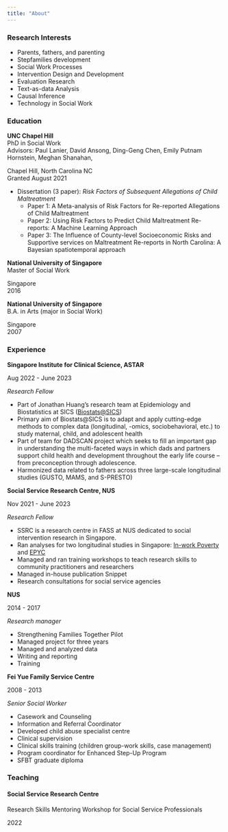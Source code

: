 ```yaml
---
title: "About"
---
```


### Research Interests

-   Parents, fathers, and parenting
-   Stepfamilies development
-   Social Work Processes
-   Intervention Design and Development
-   Evaluation Research
-   Text-as-data Analysis
-   Causal Inference
-   Technology in Social Work

### Education

::: {.d-flex .justify-content-between}
<div>

**UNC Chapel Hill**\
PhD in Social Work\
Advisors: Paul Lanier, David Ansong, Ding-Geng Chen, Emily Putnam Hornstein, Meghan Shanahan,

</div>

::: text-end
Chapel Hill, North Carolina NC\
Granted August 2021
:::
:::

-   Dissertation (3 paper): *Risk Factors of Subsequent Allegations of Child Maltreatment*
    -   Paper 1: A Meta-analysis of Risk Factors for Re-reported Allegations of Child Maltreatment
    -   Paper 2: Using Risk Factors to Predict Child Maltreatment Re-reports: A Machine Learning Approach
    -   Paper 3: The Influence of County-level Socioeconomic Risks and Supportive services on Maltreatment Re-reports in North Carolina: A Bayesian spatiotemporal approach

::: {.d-flex .justify-content-between}
<div>

**National University of Singapore**\
Master of Social Work

</div>

::: text-end
Singapore\
2016
:::
:::

::: {.d-flex .justify-content-between}
<div>

**National University of Singapore**\
B.A. in Arts (major in Social Work)

</div>

::: text-end
Singapore\
2007
:::
:::

### Experience

::: {.d-flex .justify-content-between}
<div>

**Singapore Institute for Clinical Science, ASTAR**

</div>

::: text-end
Aug 2022 - June 2023
:::
:::

*Research Fellow*

-   Part of Jonathan Huang's research team at Epidemiology and Biostatistics at SICS ([Biostats\@SICS](https://huangresearchgroup.mystrikingly.com/))
-   Primary aim of Biostats\@SICS is to adapt and apply cutting-edge methods to complex data (longitudinal, -omics, sociobehavioral, etc.) to study maternal, child, and adolescent health
-   Part of team for DADSCAN project which seeks to fill an important gap in understanding the multi-faceted ways in which dads and partners support child health and development throughout the early life course -- from preconception through adolescence.
-   Harmonized data related to fathers across three large-scale longitudinal studies (GUSTO, MAMS, and S-PRESTO)

::: {.d-flex .justify-content-between}
<div>

**Social Service Research Centre, NUS**

</div>

::: text-end
Nov 2021 - June 2023
:::
:::

*Research Fellow*

-   SSRC is a research centre in FASS at NUS dedicated to social intervention research in Singapore.
-   Ran analyses for two longitudinal studies in Singapore: [In-work Poverty](https://fass.nus.edu.sg/ssr/research-projects/in-work-poverty-challenges-getting-by-among-the-young/) and [EPYC](https://fass.nus.edu.sg/ssr/research-projects/enhancing-positive-outcomes-in-youth-community/)
-   Managed and ran training workshops to teach research skills to community practitioners and researchers
-   Managed in-house publication Snippet
-   Research consultations for social service agencies

::: {.d-flex .justify-content-between}
<div>

**NUS**

</div>

::: text-end
2014 - 2017
:::
:::

*Research manager*

-   Strengthening Families Together Pilot
-   Managed project for three years
-   Managed and analyzed data
-   Writing and reporting
-   Training

::: {.d-flex .justify-content-between}
<div>

**Fei Yue Family Service Centre**

</div>

::: text-end
2008 - 2013
:::
:::

*Senior Social Worker*

-   Casework and Counseling
-   Information and Referral Coordinator
-   Developed child abuse specialist centre
-   Clinical supervision
-   Clinical skills training (children group-work skills, case management)
-   Program coordinator for Enhanced Step-Up Program
-   SFBT graduate diploma

### Teaching

#### Social Service Research Centre

::: {.d-flex .justify-content-between}
<div>

Research Skills Mentoring Workshop for Social Service Professionals

</div>

::: text-end
2022
:::
:::
